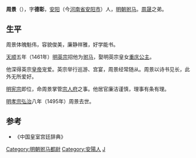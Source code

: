 '''周景'''（{{bd|？||1495年||}}），字'''德彰'''，[[安阳|安阳]]（今[[河南省|河南省]][[安阳市|安阳市]]）人，[[明朝|明朝]][[驸马|驸马]]。[[周晟|周晟]]之弟。

==生平==

周景体魄魁伟，容貌俊美，廉静祥雅，好学能书。

[[天顺_(明朝)|天顺]]五年（1461年）[[明英宗|明英宗]]招他为[[驸马|驸马]]，娶明英宗皇女[[重庆公主|重庆公主]]。

他深得英宗[[皇帝|皇帝]]宠爱。英宗举行巡游、宫宴，周景经常随从。周景以诗书见长，此外无所爱好。

[[明宪宗|明宪宗]]即位，命周景掌管[[宗人府|宗人府]]之事。他居官廉洁谨慎，理事有条有理。

[[明孝宗|明孝宗]][[弘治|弘治]]八年（1495年）周景去世。

==参考==
* 《中国皇室宫廷辞典》

{{明朝人物小作品}}

{{DEFAULTSORT:Zhou周}}
[[Category:明朝驸马都尉|Category:明朝驸马都尉]]
[[Category:安陽人|Category:安陽人]]
[[Category:周姓|J]]